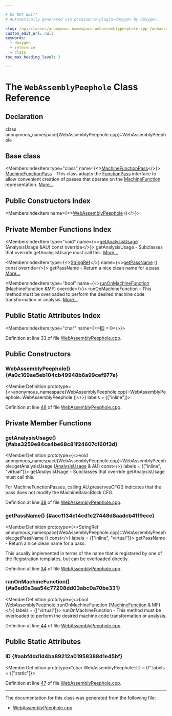 ```yaml
---

# DO NOT EDIT!
# Automatically generated via docusaurus-plugin-doxygen by Doxygen.

slug: /api/classes/anonymous-namespace-webassemblypeephole-cpp-/webassemblypeephole
custom_edit_url: null
keywords:
  - doxygen
  - reference
  - class
toc_max_heading_level: 3

---
```





# The `WebAssemblyPeephole` Class Reference

<DoxygenPage pluginConfig={pluginConfig}>



## Declaration

<CodeBlock>class anonymous_namespace{WebAssemblyPeephole.cpp}::WebAssemblyPeephole</CodeBlock>

## Base class

<MembersIndex>

<MembersIndexItem
  type="class"
  name={<><a href="/docs/api/classes/llvm/machinefunctionpass">MachineFunctionPass</a></>}>
<a href="/docs/api/classes/llvm/machinefunctionpass">MachineFunctionPass</a> - This class adapts the <a href="/docs/api/classes/llvm/functionpass">FunctionPass</a> interface to allow convenient creation of passes that operate on the <a href="/docs/api/classes/llvm/machinefunction">MachineFunction</a> representation. <a href="/docs/api/classes/llvm/machinefunctionpass/#details">More...</a>
</MembersIndexItem>

</MembersIndex>

## Public Constructors Index

<MembersIndex>

<MembersIndexItem
  name={<><a href="#a0c169ae5eb104cb49948b6a99cef977e">WebAssemblyPeephole</a> ()</>}>
</MembersIndexItem>

</MembersIndex>

## Private Member Functions Index

<MembersIndex>

<MembersIndexItem
  type="void"
  name={<><a href="#aba3259e84ce4be68c81f24607c160f3d">getAnalysisUsage</a> (AnalysisUsage &amp;AU) const override</>}>
getAnalysisUsage - Subclasses that override getAnalysisUsage must call this. <a href="#aba3259e84ce4be68c81f24607c160f3d">More...</a>
</MembersIndexItem>

<MembersIndexItem
  type={<><a href="/docs/api/classes/llvm/stringref">StringRef</a></>}
  name={<><a href="#acc1134c14cd1c27448d8aadcb41f9ece">getPassName</a> () const override</>}>
getPassName - Return a nice clean name for a pass. <a href="#acc1134c14cd1c27448d8aadcb41f9ece">More...</a>
</MembersIndexItem>

<MembersIndexItem
  type="bool"
  name={<><a href="#a6ed0a3aa54c77208dd03abc0a70be331">runOnMachineFunction</a> (MachineFunction &amp;MF) override</>}>
runOnMachineFunction - This method must be overloaded to perform the desired machine code transformation or analysis. <a href="#a6ed0a3aa54c77208dd03abc0a70be331">More...</a>
</MembersIndexItem>

</MembersIndex>

## Public Static Attributes Index

<MembersIndex>

<MembersIndexItem
  type="char"
  name={<><a href="#aabf4dd1d4ba89212a01958388d1e45bf">ID</a> = 0</>}>
</MembersIndexItem>

</MembersIndex>


Definition at line 33 of file <a href="/docs/api/files/lib/lib/target/lib/target/webassembly/webassemblypeephole-cpp">WebAssemblyPeephole.cpp</a>.

<SectionDefinition>

## Public Constructors

### WebAssemblyPeephole() {#a0c169ae5eb104cb49948b6a99cef977e}

<MemberDefinition
  prototype={<>anonymous&#95;namespace&#123;WebAssemblyPeephole.cpp&#125;::WebAssemblyPeephole::WebAssemblyPeephole ()</>}
  labels = {["inline"]}>

Definition at line <a href="/docs/api/files/lib/lib/target/lib/target/webassembly/webassemblypeephole-cpp/#l00048">48</a> of file <a href="/docs/api/files/lib/lib/target/lib/target/webassembly/webassemblypeephole-cpp">WebAssemblyPeephole.cpp</a>.
</MemberDefinition>

</SectionDefinition>

<SectionDefinition>

## Private Member Functions

### getAnalysisUsage() {#aba3259e84ce4be68c81f24607c160f3d}

<MemberDefinition
  prototype={<>void anonymous&#95;namespace&#123;WebAssemblyPeephole.cpp&#125;::WebAssemblyPeephole::getAnalysisUsage (<a href="/docs/api/classes/llvm/analysisusage">AnalysisUsage</a> &amp; AU) const</>}
  labels = {["inline", "virtual"]}>
getAnalysisUsage - Subclasses that override getAnalysisUsage must call this.

For MachineFunctionPasses, calling AU.preservesCFG() indicates that the pass does not modify the MachineBasicBlock CFG.

Definition at line <a href="/docs/api/files/lib/lib/target/lib/target/webassembly/webassemblypeephole-cpp/#l00038">38</a> of file <a href="/docs/api/files/lib/lib/target/lib/target/webassembly/webassemblypeephole-cpp">WebAssemblyPeephole.cpp</a>.
</MemberDefinition>

### getPassName() {#acc1134c14cd1c27448d8aadcb41f9ece}

<MemberDefinition
  prototype={<>StringRef anonymous&#95;namespace&#123;WebAssemblyPeephole.cpp&#125;::WebAssemblyPeephole::getPassName () const</>}
  labels = {["inline", "virtual"]}>
getPassName - Return a nice clean name for a pass.

This usually implemented in terms of the name that is registered by one of the Registration templates, but can be overloaded directly.

Definition at line <a href="/docs/api/files/lib/lib/target/lib/target/webassembly/webassemblypeephole-cpp/#l00034">34</a> of file <a href="/docs/api/files/lib/lib/target/lib/target/webassembly/webassemblypeephole-cpp">WebAssemblyPeephole.cpp</a>.
</MemberDefinition>

### runOnMachineFunction() {#a6ed0a3aa54c77208dd03abc0a70be331}

<MemberDefinition
  prototype={<>bool WebAssemblyPeephole::runOnMachineFunction (<a href="/docs/api/classes/llvm/machinefunction">MachineFunction</a> &amp; MF)</>}
  labels = {["virtual"]}>
runOnMachineFunction - This method must be overloaded to perform the desired machine code transformation or analysis.

Definition at line <a href="/docs/api/files/lib/lib/target/lib/target/webassembly/webassemblypeephole-cpp/#l00044">44</a> of file <a href="/docs/api/files/lib/lib/target/lib/target/webassembly/webassemblypeephole-cpp">WebAssemblyPeephole.cpp</a>.
</MemberDefinition>

</SectionDefinition>

<SectionDefinition>

## Public Static Attributes

### ID {#aabf4dd1d4ba89212a01958388d1e45bf}

<MemberDefinition
  prototype="char WebAssemblyPeephole::ID = 0"
  labels = {["static"]}>

Definition at line <a href="/docs/api/files/lib/lib/target/lib/target/webassembly/webassemblypeephole-cpp/#l00047">47</a> of file <a href="/docs/api/files/lib/lib/target/lib/target/webassembly/webassemblypeephole-cpp">WebAssemblyPeephole.cpp</a>.
</MemberDefinition>

</SectionDefinition>

<hr/>

The documentation for this class was generated from the following file:

<ul>
<li><a href="/docs/api/files/lib/lib/target/lib/target/webassembly/webassemblypeephole-cpp">WebAssemblyPeephole.cpp</a></li>
</ul>

</DoxygenPage>
